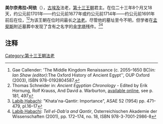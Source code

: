 {{Pharaoh Infobox 
| Name=美尔奈弗拉•阿依
| Image=Merneferre Ay.jpg
 |Caption=美尔奈弗拉•阿依的相关文物
| NomenHiero= 
|Nomen=阿依<br> ''{{Unicode|Iii}}'' <br><hiero>G39-N5-<-i-A2-i-i-></hiero><br>'''[[都灵王表|都灵王表]]''': 美尔奈弗拉<br> ''{{Unicode|mr-nfr-Rˁ}}'' <br><hiero>M23:t-L2:t-<-N5-U7:r-nfr-></hiero>
| PrenomenHiero= 
|Prenomen=美尔奈弗拉<br> ''{{Unicode|mr-nfr-Rˁ}}'' <br>''He who loves the perfection of [[Ra|Ra]]''<br><hiero>M23:t-L2:t-<-N5:U7-nfr-></hiero> 
| GoldenHiero= 
|Golden=
| NebtyHiero=
|Nebty=
|Horus=
| Reign= 约公元前1701年——约公元前1677年或约公元前1714年——约公元前1691年
| Died= 
| Predecessor= [[伊比阿乌|伊比阿乌]]
| Successor=[[迈尔赫特普拉-伊尼|迈尔赫特普拉-伊尼]]
| Alt = 
| Dynasty=[[第十三王朝|第十三王朝]]
| Father =
| Mother = 
| Spouse= 
| Children=
|Burial=
}}
'''美尔奈弗拉•阿依'''（{{lang-en|Merneferre Ay}}），[[古埃及|古埃及]]法老，[[埃及第十三王朝|第十三王朝]]君主。在位二十三年8个月又18天，约公元前1701年——约公元前1677年或约公元前1714年——约公元前1691年前后在位，<ref>Gae Callender: 'The Middle Kingdom Renaissance (c. 2055–1650 BC)'' in: Ian Shaw (editor): ''The Oxford History of Ancient Egypt'', OUP Oxford (2003), ISBN 978-0192804587.</ref><ref name="schneider">Thomas Schneider in: ''Ancient Egyptian Chronology'' - Edited by Erik Hornung, Rolf Krauss, And David a. Warburton, [http://www.scribd.com/doc/56781350/Ancient-Egyptian-Chronology-Edited-by-Erik-Hornung-Rolf-Krauss-And-David-a-Warburton available online], see p. 181, 497</ref>为该王朝在位时间最长之[[法老|法老]]。尽管他的墓址至今不明，但学者在[[孟斐斯_(埃及)|孟斐斯]]附近墓葬中发现了含有之名字的[[金字塔|金字塔]]残件。<ref name="habachi">[[Labib_Habachi|Labib Habachi]]: "Khata'na-Qantir: Importance", ASAE 52 (1954) pp. 471–479, pl.16–17</ref><ref>[[Labib_Habachi|Labib Habachi]]: ''Tell el-Dab'a and Qantir'', Osterreichischen Akademie der Wissenschaften (2001), pp. 172–174, no. 18, ISBN 978-3-7001-2986-8</ref>

==注释==
{{reflist}}

{{Commonscat|Merneferre Ay|美尔奈弗拉·阿依}}

{{Pharaoh | Prev= [[伊比阿乌|伊比阿乌]]| Dynasty=[[埃及第十三王朝|第十三王朝]] | Next=[[迈尔赫特普拉-伊尼|迈尔赫特普拉-伊尼]]}}

{{著名埃及统治者}}
[[Category:第十三王朝法老|Category:第十三王朝法老]]